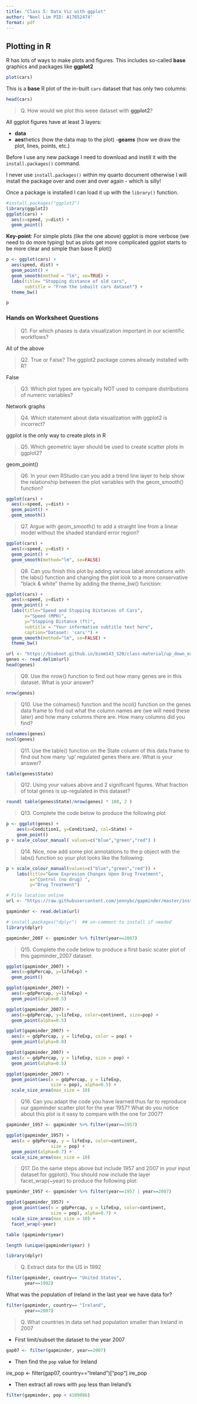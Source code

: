 ```yaml
---
title: "Class 5: Data Viz with ggplot"
author: "Noel Lim PID: A17652474"
format: pdf
---
```


## Plotting in R

R has lots of ways to make plots and figures. This includes so-called **base** graphics and packages like **ggplot2**

```r
plot(cars)
```


This is a **base** R plot of the in-built `cars` dataset that has only two columns:

```r
head(cars)
```


> Q. How would we plot this weee dataset with **ggplot2**?

All ggplot figures have at least 3 layers:

- **data**
- **aes**thetics (how the data map to the plot)
-**geams** (how we draw the plot, lines, points, etc.)

Before I use any new package I need to download and instill it with the `install.packages()` command.

I never use `install.packages()` within my quarto document otherwise I will install the package over and over and over again - which is silly!

Once a package is installed I can load it up with the `library()` function.

```r
#install.packages("ggplot2")
library(ggplot2)
ggplot(cars) +
  aes(x=speed, y=dist) +
  geom_point() 

```
**Key-point**: For simple plots (like the one above) ggplot is more verbose (we need to do more typing) but as plots get more complicated ggplot starts to be more clear and simple than base R plot()

```r
p <- ggplot(cars) +
  aes(speed, dist) +
  geom_point() +
  geom_smooth(method = "lm", se=TRUE) +
  labs(title= "Stopping distance of old cars", 
       subtitle = "From the inbuilt cars dataset") +
  theme_bw()
```

```r
p
```




### Hands on Worksheet Questions

> Q1.  For which phases is data visualization important in our scientific workflows?

All of the above

> Q2. True or False? The ggplot2 package comes already installed with R?

False

> Q3. Which plot types are typically NOT used to compare distributions of numeric variables?

Network graphs

> Q4. Which statement about data visualization with ggplot2 is incorrect?

ggplot is the only way to create plots in R

> Q5. Which geometric layer should be used to create scatter plots in ggplot2?

geom_point()

> Q6. In your own RStudio can you add a trend line layer to help show the relationship between the plot variables with the geom_smooth() function?

```r
ggplot(cars) +
  aes(x=speed, y=dist) +
  geom_point() +
  geom_smooth()
```

> Q7. Argue with geom_smooth() to add a straight line from a linear model without the shaded standard error region?

```r
ggplot(cars) +
  aes(x=speed, y=dist) +
  geom_point() +
  geom_smooth(method="lm", se=FALSE)
```

> Q8. Can you finish this plot by adding various label annotations with the labs() function and changing the plot look to a more conservative “black & white” theme by adding the theme_bw() function:

```r
ggplot(cars) + 
  aes(x=speed, y=dist) +
  geom_point() +
  labs(title="Speed and Stopping Distances of Cars",
       x="Speed (MPH)", 
       y="Stopping Distance (ft)",
       subtitle = "Your informative subtitle text here",
       caption="Dataset: 'cars'") +
  geom_smooth(method="lm", se=FALSE) +
  theme_bw()
```

```r
url <- "https://bioboot.github.io/bimm143_S20/class-material/up_down_expression.txt"
genes <- read.delim(url)
head(genes)
```

> Q9. Use the nrow() function to find out how many genes are in this dataset. What is your answer?

```r
nrow(genes)
```

> Q10. Use the colnames() function and the ncol() function on the genes data frame to find out what the column names are (we will need these later) and how many columns there are. How many columns did you find?

```r
colnames(genes)
ncol(genes)
```


> Q11. Use the table() function on the State column of this data.frame to find out how many ‘up’ regulated genes there are. What is your answer?

```r
table(genes$State)
```


> Q12. Using your values above and 2 significant figures. What fraction of total genes is up-regulated in this dataset?

```r
round( table(genes$State)/nrow(genes) * 100, 2 )
```


> Q13. Complete the code below to produce the following plot

```r
p <- ggplot(genes) + 
    aes(x=Condition1, y=Condition2, col=State) +
    geom_point()
p + scale_colour_manual( values=c("blue","green","red") )
```


> Q14. Nice, now add some plot annotations to the p object with the labs() function so your plot looks like the following:

```r
p + scale_colour_manual(values=c("blue","green","red")) +
    labs(title="Gene Expresion Changes Upon Drug Treatment",
         x="Control (no drug) ",
         y="Drug Treatment")
```


```r
# File location online
url <- "https://raw.githubusercontent.com/jennybc/gapminder/master/inst/extdata/gapminder.tsv"

gapminder <- read.delim(url)
```

```r
# install.packages("dplyr")  ## un-comment to install if needed
library(dplyr)

gapminder_2007 <- gapminder %>% filter(year==2007)
```

> Q15. Complete the code below to produce a first basic scater plot of this gapminder_2007 dataset:

```r
ggplot(gapminder_2007) +
  aes(x=gdpPercap, y=lifeExp) +
  geom_point()
```
```r
ggplot(gapminder_2007) +
  aes(x=gdpPercap, y=lifeExp) +
  geom_point(alpha=0.5)
```
```r
ggplot(gapminder_2007) +
  aes(x=gdpPercap, y=lifeExp, color=continent, size=pop) +
  geom_point(alpha=0.5)
```
```r
ggplot(gapminder_2007) + 
  aes(x = gdpPercap, y = lifeExp, color = pop) +
  geom_point(alpha=0.8)
```
```r
ggplot(gapminder_2007) + 
  aes(x = gdpPercap, y = lifeExp, size = pop) +
  geom_point(alpha=0.5)
```
```r
ggplot(gapminder_2007) + 
  geom_point(aes(x = gdpPercap, y = lifeExp,
                 size = pop), alpha=0.5) + 
  scale_size_area(max_size = 10)
```



> Q16. Can you adapt the code you have learned thus far to reproduce our gapminder scatter plot for the year 1957? What do you notice about this plot is it easy to compare with the one for 2007?


```r
gapminder_1957 <- gapminder %>% filter(year==1957)

ggplot(gapminder_1957) + 
  aes(x = gdpPercap, y = lifeExp, color=continent,
                 size = pop) +
  geom_point(alpha=0.7) + 
  scale_size_area(max_size = 10) 
```

> Q17. Do the same steps above but include 1957 and 2007 in your input dataset for ggplot(). You should now include the layer facet_wrap(~year) to produce the following plot:

```r
gapminder_1957 <- gapminder %>% filter(year==1957 | year==2007)

ggplot(gapminder_1957) + 
  geom_point(aes(x = gdpPercap, y = lifeExp, color=continent,
                 size = pop), alpha=0.7) + 
  scale_size_area(max_size = 10) +
  facet_wrap(~year)
```





```r
table (gapminder$year)
```

```r
length (unique(gapminder$year) )
```

```r
library(dplyr)
```

> Q. Extract data for the US in 1992

```r
filter(gapminder, country== "United States",
       year==1992)
```

What was the population of Ireland in the last year we have data for?

```r
filter(gapminder, country== "Ireland",
       year==2007)
```

> Q. What countries in data set had population smaller than Ireland in 2007

- First limit/subset the dataset to the year 2007

```r
gap07 <- filter(gapminder, year==2007)
```


- Then find the `pop` value for Ireland

ire_pop <- filter(gap07, country=="Ireland")["pop"]
ire_pop

- Then extract all rows with `pop` less than Ireland's

```r
filter(gapminder, pop < 4109086)
```


